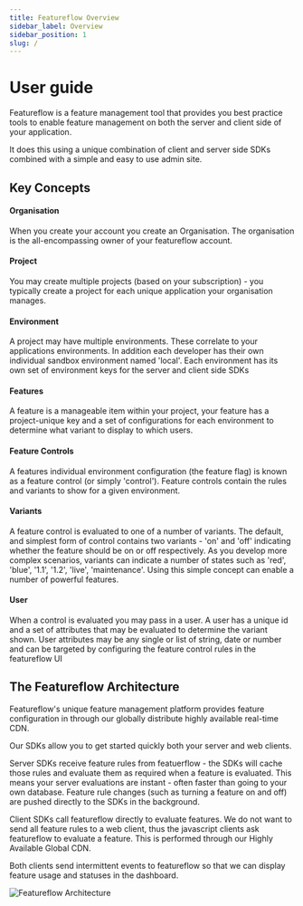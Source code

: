 ```yaml
---
title: Featureflow Overview
sidebar_label: Overview
sidebar_position: 1
slug: /
---
```


# User guide

Featureflow is a feature management tool that provides you best practice tools to enable feature management on both the server and client side of your application.

It does this using a unique combination of client and server side SDKs combined with a simple and easy to use admin site.

## Key Concepts
#### Organisation
When you create your account you create an Organisation. The organisation is the all-encompassing owner of your featureflow account.

#### Project
You may create multiple projects (based on your subscription) - you
typically create a project for each unique application your organisation manages.

#### Environment
A project may have multiple environments. These correlate to your
applications environments. In addition each developer has their own individual sandbox environment named 'local'. Each environment has its own set of environment keys for the server and client side SDKs

#### Features
A feature is a manageable item within your project, your feature has a project-unique key and a set of configurations for each environment to determine what variant to display to which users.

#### Feature Controls
A features individual environment configuration (the feature flag) is known as a feature control (or simply 'control'). Feature controls contain the rules and variants to show for a given environment.

#### Variants
A feature control is evaluated to one of a number of variants. The default, and simplest form of control contains two variants - 'on' and 'off' indicating whether the feature should be on or off respectively. As you develop more complex scenarios, variants can indicate a number of states such as 'red', 'blue', '1.1', '1.2', 'live', 'maintenance'. Using this simple concept can enable a number of powerful features.

#### User
When a control is evaluated you may pass in a user. A user has a unique id and a set of attributes that may be evaluated to determine the variant shown. User attributes may be any single or list of string, date or number and can be targeted by configuring the feature control rules in the featureflow UI

## The Featureflow Architecture
Featureflow's unique feature management platform provides feature configuration in through our globally distribute highly available real-time CDN.

Our SDKs allow you to get started quickly both your server and web clients.

Server SDKs receive feature rules from featuerflow - the SDKs will cache those rules and evaluate them as required when a feature is evaluated. This means your server evaluations are instant - often faster than going to your own database. Feature rule changes (such as turning a feature on and off) are pushed directly to the SDKs in the background.

Client SDKs call featureflow directly to evaluate features. We do not want to send all feature rules to a web client, thus the javascript clients ask featureflow to evaluate a feature. This is performed through our Highly Available Global CDN.

Both clients send intermittent events to featureflow so that we can display feature usage and statuses in the dashboard.

![Featureflow Architecture](/img/featureflow-architetutre.png)